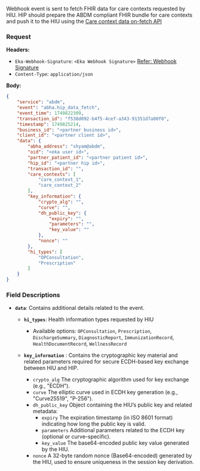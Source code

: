 Webhook event is sent to fetch FHIR data for care contexts requested by HIU. HIP should prepare the ABDM compliant FHIR bundle for care contexts and push it to the HIU using the [Care context data on-fetch API](/api-reference/user-app/abdm-connect/care-contexts/data-on-fetch)

### Request
**Headers:**

- `Eka-Webhook-Signature`: `<Eka Webhook Signature>`  [Refer: Webhook Signature](/api-reference/connect/webhooks/webhook-signature)
- `Content-Type`: `application/json`

**Body:**

```json
{
    "service": "abdm",
    "event": "abha.hip_data_fetch",
    "event_time": 1749822309,
    "transaction_id": "f538d092-b4f5-4cef-a343-91351d7a00f0",
    "timestamp": 1749825214,
    "business_id": "<partner business id>",
    "client_id": "<partner client id>",
    "data": {
        "abha_address": "shyam@abdm",
        "oid": "<eka user id>",
        "partner_patient_id": "<partner patient id>",
        "hip_id": "<partner hip id>",
        "transaction_id": "",
        "care_contexts": [
            "care_context_1",
            "care_context_2"
        ],
        "key_information": {
            "crypto_alg": "",
            "curve": "",
            "dh_public_key": {
                "expiry": "",
                "parameters": "",
                "key_value": ""
            },
            "nonce": ""
        },
        "hi_types": [
            "OPConsultation",
            "Prescription"
        ]
    }
}
```

### Field Descriptions

- **`data`**: Contains additional details related to the event.
    - **`hi_types`**: Health information types requested by HIU
        - Available options: `OPConsultation`, `Prescription`, `DischargeSummary`, `DiagnosticReport`, `ImmunizationRecord`, `HealthDocumentRecord`, `WellnessRecord`

    - **`key_information`** : Contains the cryptographic key material and related parameters required for secure ECDH-based key exchange between HIU and HIP.
        - `crypto_alg` The cryptographic algorithm used for key exchange (e.g., "ECDH").
        - `curve` The elliptic curve used in ECDH key generation (e.g., "Curve25519", "P-256").
        - `dh_public_key` Object containing the HIU’s public key and related metadata:
            - `expiry` The expiration timestamp (in ISO 8601 format) indicating how long the public key is valid.
            - `parameters` Additional parameters related to the ECDH key (optional or curve-specific).
            - `key_value` The base64-encoded public key value generated by the HIU.
        - `nonce` A 32-byte random nonce (Base64-encoded) generated by the HIU, used to ensure uniqueness in the session key derivation.


